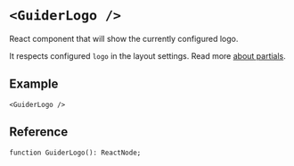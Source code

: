 # `<GuiderLogo />`

React component that will show the currently configured logo.

It respects configured `logo` in the layout settings. Read more [about partials](../theme/settings.mdx#about-partials).


## Example

```tsx
<GuiderLogo />
```


## Reference

```tsx
function GuiderLogo(): ReactNode;
```
